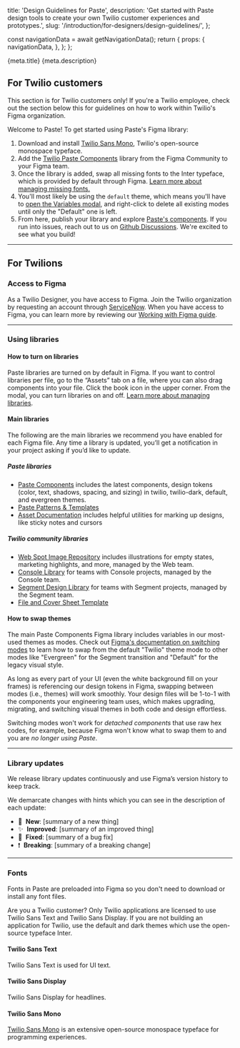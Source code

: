   title: 'Design Guidelines for Paste',
  description: 'Get started with Paste design tools to create your own Twilio customer experiences and prototypes.',
  slug: '/introduction/for-designers/design-guidelines/',
};



  const navigationData = await getNavigationData();
  return {
    props: {
      navigationData,
    },
  };
};

<content>
  <PageHeader>
    <PageHeaderDetails>
      <PageHeaderHeading>{meta.title}</PageHeaderHeading>
      <PageHeaderParagraph>{meta.description}</PageHeaderParagraph>
    </PageHeaderDetails>
  </PageHeader>
</content>

<contentwrapper>

<PageAside data={mdxHeadings} />

<content>

## For Twilio customers

<Callout variant="warning" marginY="space70">
  <CalloutHeading as="h2">This section is for Twilio customers only!</CalloutHeading>
  <CalloutText>
    If you're a Twilio employee, check out the section below this for guidelines on how to work within Twilio's Figma organization.
  </CalloutText>
</Callout>

Welcome to Paste! To get started using Paste's Figma library:
1. Download and install [Twilio Sans Mono](https://github.com/twilio/twilio-sans-mono), Twilio's open-source monospace typeface.
2. Add the [Twilio Paste Components](https://www.figma.com/community/file/1207476064127503112/twilio-paste-components) library from the Figma Community to your Figma team.
3. Once the library is added, swap all missing fonts to the Inter typeface, which is provided by default through Figma. [Learn more about managing missing fonts.](https://help.figma.com/hc/en-us/articles/360039956994-Manage-missing-fonts)
4. You'll most likely be using the `default` theme, which means you'll have to [open the Variables modal](https://help.figma.com/hc/en-us/articles/15343816063383-Modes-for-variables#Create_a_mode), and right-click to delete all existing modes until only the "Default" one is left.
5. From here, publish your library and explore [Paste's components](/components). If you run into issues, reach out to us on [Github Discussions](https://github.com/twilio-labs/paste/discussions/new/choose). We're excited to see what you build!

---

## For Twilions

### Access to Figma

As a Twilio Designer, you have access to Figma. Join the Twilio organization by requesting an
account through [ServiceNow](https://twilio.service-now.com/sp/). When you have access to Figma, you can learn more by reviewing our [Working with Figma guide](https://www.figma.com/file/WiJFrYa9YpIcFUmT06gTn0/Working-with-Figma).

---

### Using libraries

#### How to turn on libraries

Paste libraries are turned on by default in Figma. If you want to control libraries per file, go to the “Assets” tab on a file, where you can also drag components into your file. Click the book icon in the upper corner. From the modal, you can turn libraries on and off. [Learn more about managing libraries](https://help.figma.com/hc/en-us/articles/1500008731201-Manage-libraries-in-design-files).

#### Main libraries

The following are the main libraries we recommend you have enabled for each Figma file. Any time a library is updated, you’ll get a notification in your project asking if you’d like to update.

##### Paste libraries

- [Paste Components](https://www.figma.com/file/l2qtpQVMmXzQPVB3rEAA8i/%5BWIP%5D-Paste-Components?node-id=3015%3A46646&t=2Fe524au9O9rlWZU-1) includes the latest components, design tokens (color, text, shadows, spacing, and sizing) in twilio, twilio-dark, default, and evergreen themes.
- [Paste Patterns & Templates](https://www.figma.com/file/S4z0Kqjb9AYosnkRQldLte/Paste-Patterns-%26-Templates?type=design&mode=design&t=1bbtpztf0NFxL6kb-0)
- [Asset Documentation](https://www.figma.com/file/GfY11A2VW638eFK48nDtdE/Asset-Documentation) includes helpful utilities for marking up designs, like sticky notes and cursors

##### Twilio community libraries

- [Web Spot Image Repository](https://www.figma.com/file/tr1bGht8drBOMaeX5EpJ7m/Web-Spot-Image-Repository?type=design&node-id=479%3A27278&mode=design&t=dS8B9jWHFRrIBduc-1) includes illustrations for empty states, marketing highlights, and more, managed by the Web team.
- [Console Library](https://www.figma.com/file/vvdKgsO8OLcn7Q6FmuhWtl/Console-Library) for teams with Console projects, managed by the Console team.
- [Segment Design Library](https://www.figma.com/file/4tOxLhDIMO2MYvF925RQKc/Segment-Design-Library?type=design&mode=design&t=UNWt1yAShGOocSFf-0) for teams with Segment projects, managed by the Segment team.
- [File and Cover Sheet Template](https://www.figma.com/file/RfZYRjUH56rZ0qe0veqRJA/File-and-Cover-Sheet-Template)

#### How to swap themes

The main Paste Components Figma library includes variables in our most-used themes as modes. Check out [Figma's documentation on switching modes](https://help.figma.com/hc/en-us/articles/15343816063383-Modes-for-variables#h_01H3ADKDF7JBTRV1Z5P1X1DZVE) to learn how to swap from the default "Twilio" theme mode to other modes like "Evergreen" for the Segment transition and "Default" for the legacy visual style.

As long as every part of your UI (even the white background fill on your frames) is referencing our design tokens in Figma, swapping between modes (i.e., themes) will work smoothly. Your design files will be 1-to-1 with the components your engineering team uses, which makes upgrading, migrating, and switching visual themes in both code and design effortless.

Switching modes won't work for *detached components* that use raw hex codes, for example, because Figma won't know what to swap them to and you are *no longer using Paste*.

---

### Library updates

We release library updates continuously and use Figma’s version history to keep track.

We demarcate changes with hints which you can see in the description of each update:

- 🚀&nbsp;&nbsp;**New**: [summary of a new thing]
- ✨&nbsp;&nbsp;**Improved**: [summary of an improved thing]
- 🐛&nbsp;&nbsp;**Fixed**: [summary of a bug fix]
- ❗️&nbsp;&nbsp;**Breaking**: [summary of a breaking change]

---

### Fonts

Fonts in Paste are preloaded into Figma so you don't need to download or install any font files.

<Callout variant="warning" marginY="space70">
  <CalloutHeading as="h2">Are you a Twilio customer?</CalloutHeading>
  <CalloutText>
    Only Twilio applications are licensed to use Twilio Sans Text and Twilio Sans Display. If you are not building an application for Twilio, use the default and dark themes which use the open-source typeface <Anchor href="https://rsms.me/inter/" showExternal>Inter</Anchor>.
  </CalloutText>
</Callout>

#### Twilio Sans Text

Twilio Sans Text is used for UI text.

#### Twilio Sans Display

Twilio Sans Display for headlines.

#### Twilio Sans Mono

[Twilio Sans Mono](https://github.com/twilio/twilio-sans-mono) is an extensive open-source monospace typeface for programming experiences.

</content>

</contentwrapper>

